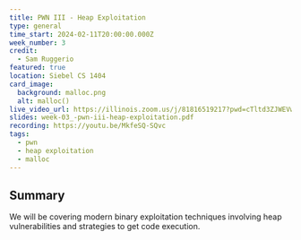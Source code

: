 ```yaml
---
title: PWN III - Heap Exploitation
type: general
time_start: 2024-02-11T20:00:00.000Z
week_number: 3
credit:
  - Sam Ruggerio
featured: true
location: Siebel CS 1404
card_image:
  background: malloc.png
  alt: malloc()
live_video_url: https://illinois.zoom.us/j/81816519217?pwd=cTltd3ZJWEVwa3NYb1NNNHpnUkpDQT09
slides: week-03_-pwn-iii-heap-exploitation.pdf
recording: https://youtu.be/MkfeSQ-SQvc
tags:
  - pwn
  - heap exploitation
  - malloc
---
```

## Summary

We will be covering modern binary exploitation techniques involving heap vulnerabilities and strategies to get code execution.